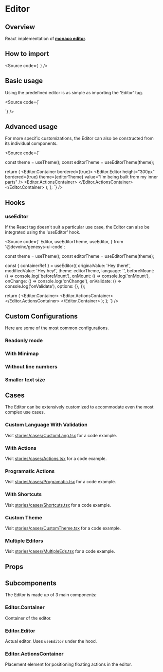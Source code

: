 


<Meta title="Components/Code/Editor/Docs" />

# Editor

## Overview

React implementation of [**monaco editor**](https://microsoft.github.io/monaco-editor/).

<Canvas of={Stories.Base} sourceState="none" />

## How to import

<Source
  code={`
`}
/>

## Basic usage

Using the predefined editor is as simple as importing the 'Editor' tag.

<Source
  code={`

`}
/>

## Advanced usage

For more specific customizations, the Editor can also be constructed from its individual components.

<Source
  code={`


  const theme = useTheme();
  const editorTheme = useEditorTheme(theme);

  return (
    <Editor.Container bordered={true}>
      <Editor.Editor
        height="300px"
        bordered={true}
        theme={editorTheme}
        value="I'm being built from my inner parts"
      />
      <Editor.ActionsContainer>
        <IconButton icon="gi-heart_full" />
      </Editor.ActionsContainer>
    </Editor.Container>
  );
};
`}
/>

## Hooks

### useEditor

If the React tag doesn't suit a particular use case, the Editor can also be integrated using the 'useEditor' hook.

<Source code={`
  Editor,
  useEditorTheme,
  useEditor,
} from '@devoinc/genesys-ui-code';

  const theme = useTheme();
  const editorTheme = useEditorTheme(theme);

  const { containerRef } = useEditor({
    originalValue: 'Hey there!',
    modifiedValue: 'Hey hey!',
    theme: editorTheme,
    language: '',
    beforeMount: () => console.log('beforeMount'),
    onMount: () => console.log('onMount'),
    onChange: () => console.log('onChange'),
    onValidate: () => console.log('onValidate'),
    options: {},
  });

  return (
    <Editor.Container>
      <Box ref={containerRef} height="100%" />
      <Editor.ActionsContainer>
        <IconButton icon="gi-heart_full" />
      </Editor.ActionsContainer>
    </Editor.Container>
  );
};
`} />

## Custom Configurations

Here are some of the most common configurations.

### Readonly mode

<Canvas of={Stories.ReadonlyMode} />

### With Minimap

<Canvas of={Stories.WithMinimap} />

### Without line numbers

<Canvas of={Stories.WithoutLineNumbers} />

### Smaller text size

<Canvas of={Stories.SmallerTextSize} />

## Cases

The Editor can be extensively customized to accommodate even the most complex use cases.

### Custom Language With Validation

Visit [stories/cases/CustomLang.tsx](https://github.com/DevoInc/genesys-ui/blob/master/packages/code/src/components/Editor/stories/cases/CustomLang.tsx) for a code example.

<Canvas of={CaseStories.CustomLanguageWithValidation} sourceState="none" />

### With Actions

Visit [stories/cases/Actions.tsx](https://github.com/DevoInc/genesys-ui/blob/master/packages/code/src/components/Editor/stories/cases/Actions.tsx) for a code example.

<Canvas of={CaseStories.WithActions} sourceState="none" />

### Programatic Actions

Visit [stories/cases/Programatic.tsx](https://github.com/DevoInc/genesys-ui/blob/master/packages/code/src/components/Editor/stories/cases/Programatic.tsx) for a code example.

<Canvas of={CaseStories.ProgramaticActions} sourceState="none" />

### With Shortcuts

Visit [stories/cases/Shortcuts.tsx](https://github.com/DevoInc/genesys-ui/blob/master/packages/code/src/components/Editor/stories/cases/Shortcuts.tsx) for a code example.

<Canvas of={CaseStories.WithShortcuts} sourceState="none" />

### Custom Theme

Visit [stories/cases/CustomTheme.tsx](https://github.com/DevoInc/genesys-ui/blob/master/packages/code/src/components/Editor/stories/cases/CustomTheme.tsx) for a code example.

<Canvas of={CaseStories.CustomTheme} sourceState="none" />

### Multiple Editors

Visit [stories/cases/MultipleEds.tsx](https://github.com/DevoInc/genesys-ui/blob/master/packages/code/src/components/Editor/stories/cases/MultipleEds.tsx) for a code example.

<Canvas of={CaseStories.MultipleEditors} sourceState="none" />

## Props

<ArgTypes of={Stories} />

## Subcomponents

The Editor is made up of 3 main components:

### Editor.Container

Container of the editor.

<ArgTypes of={Editor.Container} />

### Editor.Editor

Actual editor. Uses `useEditor` under the hood.

<ArgTypes of={Editor.Editor} />

### Editor.ActionsContainer

Placement element for positioning floating actions in the editor.

<ArgTypes of={Editor.ActionsContainer} />
